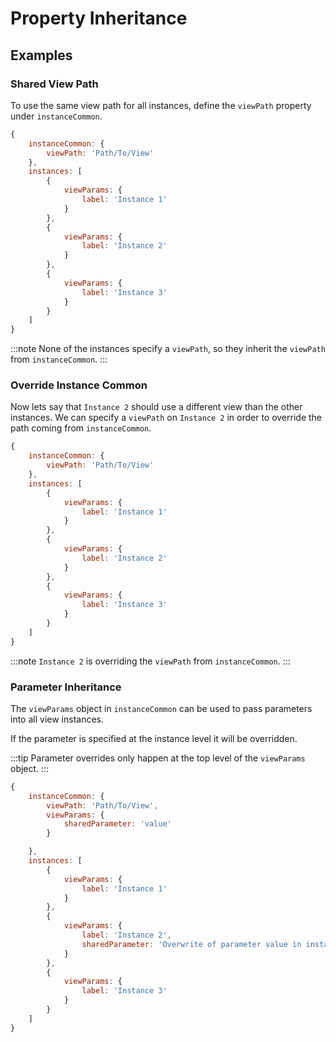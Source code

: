 # Property Inheritance

## Examples
### Shared View Path

To use the same view path for all instances, define the `viewPath` property under `instanceCommon`.

```JavaScript
{
    instanceCommon: {
        viewPath: 'Path/To/View'
    },
    instances: [
        {
            viewParams: {
                label: 'Instance 1'
            }
        },
        {
            viewParams: {
                label: 'Instance 2'
            }
        },
        {
            viewParams: {
                label: 'Instance 3'
            }
        }
    ]
}
```
:::note
None of the instances specify a `viewPath`, so they inherit the `viewPath` from `instanceCommon`.
:::

### Override Instance Common

Now lets say that `Instance 2` should use a different view than the other instances.
We can specify a `viewPath` on `Instance 2` in order to override the path coming from `instanceCommon`.

```JavaScript
{
    instanceCommon: {
        viewPath: 'Path/To/View'
    },
    instances: [
        {
            viewParams: {
                label: 'Instance 1'
            }
        },
        {
            viewParams: {
                label: 'Instance 2'
            }
        },
        {
            viewParams: {
                label: 'Instance 3'
            }
        }
    ]
}
```
:::note
`Instance 2` is overriding the `viewPath` from `instanceCommon`.
:::

### Parameter Inheritance

The `viewParams` object in `instanceCommon` can be used to pass parameters into all view instances.

If the parameter is specified at the instance level it will be overridden.

:::tip
Parameter overrides only happen at the top level of the `viewParams` object.
:::

```JavaScript
{
    instanceCommon: {
        viewPath: 'Path/To/View',
        viewParams: {
            sharedParameter: 'value'
        }

    },
    instances: [
        {
            viewParams: {
                label: 'Instance 1'
            }
        },
        {
            viewParams: {
                label: 'Instance 2',
                sharedParameter: 'Overwrite of parameter value in instanceCommon.'
            }
        },
        {
            viewParams: {
                label: 'Instance 3'
            }
        }
    ]
}
```